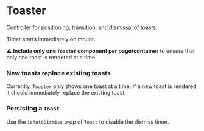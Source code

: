 



<Meta title="Components/Interactive/Toaster" decorators={[withKnobs]} component={Toaster} />

# Toaster

<ImportPath component={Toaster} section="interactive" />

Controller for positioning, transition, and dismissal of toasts.

<Story name="Knobs">
  <Toaster
    toastProps={{ type: select(
      'type',
      {
        Error: 'error',
        Success: 'success',
        Info: 'info',
      },
      'error'
    ) }}
    />
</Story>


Timer starts immediately on mount.

**⚠️ Include only one `Toaster` component per page/container** to ensure that only one toast is rendered at a time.

### New toasts replace existing toasts
Currently, `Toaster` only shows one toast at a time. If a new toast is rendered, it should immediately replace the existing toast.

### Persisting a `Toast`
Use the `isAutoDismiss` prop of `Toast` to disable the dismiss timer.
